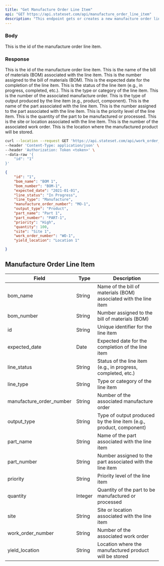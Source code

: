 ```yaml
---
title: "Get Manufacture Order Line Item"
api: "GET https://api.stateset.com/api/manufacture_order_line_item"
description: "This endpoint gets or creates a new manufacture order line item."
---
```


### Body

<ParamField body="id" type="string">
  This is the id of the manufacture order line item.
</ParamField>

### Response

<ResponseField name="id" type="string">
  This is the id of the manufacture order line item.
</ResponseField>

<ResponseField name="bom_name" type="string">
  This is the name of the bill of materials (BOM) associated with the line item.
</ResponseField>

<ResponseField name="bom_number" type="string">
  This is the number assigned to the bill of materials (BOM).
</ResponseField>

<ResponseField name="expected_date" type="date">
  This is the expected date for the completion of the line item.
</ResponseField>

<ResponseField name="line_status" type="string">
  This is the status of the line item (e.g., in progress, completed, etc.).
</ResponseField>

<ResponseField name="line_type" type="string">
  This is the type or category of the line item.
</ResponseField>

<ResponseField name="manufacture_order_number" type="string">
  This is the number of the associated manufacture order.
</ResponseField>

<ResponseField name="output_type" type="string">
  This is the type of output produced by the line item (e.g., product, component).
</ResponseField>

<ResponseField name="part_name" type="string">
  This is the name of the part associated with the line item.
</ResponseField>

<ResponseField name="part_number" type="string">
  This is the number assigned to the part associated with the line item.
</ResponseField>

<ResponseField name="priority" type="string">
  This is the priority level of the line item.
</ResponseField>

<ResponseField name="quantity" type="integer">
  This is the quantity of the part to be manufactured or processed.
</ResponseField>

<ResponseField name="site" type="string">
  This is the site or location associated with the line item.
</ResponseField>

<ResponseField name="work_order_number" type="string">
  This is the number of the associated work order.
</ResponseField>

<ResponseField name="yield_location" type="string">
  This is the location where the manufactured product will be stored.
</ResponseField>

<RequestExample>

```bash cURL
curl --location --request GET 'https://api.stateset.com/api/work_order_line_item' \
--header 'Content-Type: application/json' \
--header 'Authorization: Token <token>' \
--data-raw '{
    "id": "1"
}'
```

</RequestExample>

<ResponseExample>

```json Response
{
    "id": "1",
    "bom_name": "BOM 1",
    "bom_number": "BOM-1",
    "expected_date": "2021-01-01",
    "line_status": "In Progress",
    "line_type": "Manufacture",
    "manufacture_order_number": "MO-1",
    "output_type": "Product",
    "part_name": "Part 1",
    "part_number": "PART-1",
    "priority": "High",
    "quantity": 100,
    "site": "Site 1",
    "work_order_number": "WO-1",
    "yield_location": "Location 1"

}
```

</ResponseExample>


## Manufacture Order Line Item


| Field                      | Type    | Description                                                         |
| -------------------------- | ------- | ------------------------------------------------------------------- |
| bom\_name                  | String  | Name of the bill of materials (BOM) associated with the line item   |
| bom\_number                | String  | Number assigned to the bill of materials (BOM)                      |
| id                         | String  | Unique identifier for the line item                                 |
| expected\_date             | Date    | Expected date for the completion of the line item                   |
| line\_status               | String  | Status of the line item (e.g., in progress, completed, etc.)        |
| line\_type                 | String  | Type or category of the line item                                   |
| manufacture\_order\_number | String  | Number of the associated manufacture order                          |
| output\_type               | String  | Type of output produced by the line item (e.g., product, component) |
| part\_name                 | String  | Name of the part associated with the line item                      |
| part\_number               | String  | Number assigned to the part associated with the line item           |
| priority                   | String  | Priority level of the line item                                     |
| quantity                   | Integer | Quantity of the part to be manufactured or processed                |
| site                       | String  | Site or location associated with the line item                      |
| work\_order\_number        | String  | Number of the associated work order                                 |
| yield\_location            | String  | Location where the manufactured product will be stored              |
